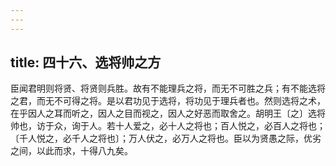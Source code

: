 ```yaml
---
---
---
```

title: 四十六、选将帅之方
---



臣闻君明则将贤、将贤则兵胜。故有不能理兵之将，而无不可胜之兵；有不能选将之君，而无不可得之将。是以君功见于选将，将功见于理兵者也。然则选将之术，在乎因人之耳而听之，因人之目而视之，因人之好恶而取舍之。胡明王〔之〕选将帅也，访于众，询于人。若十人爱之，必十人之将也；百人悦之，必百人之将也；〔千人悦之，必千人之将也〕；万人伏之，必万人之将也。臣以为贤愚之际，优劣之间，以此而求，十得八九矣。